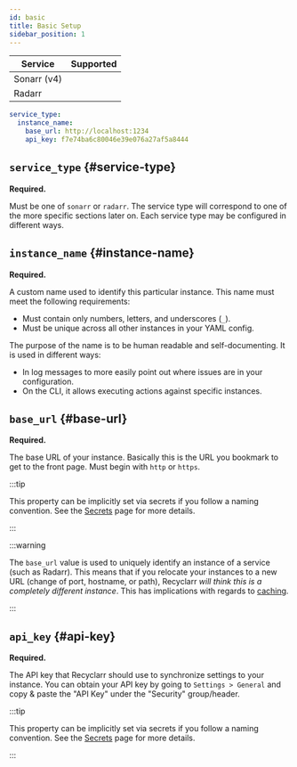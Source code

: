 ```yaml
---
id: basic
title: Basic Setup
sidebar_position: 1
---
```


| Service     |                        Supported                         |
| ----------- | :------------------------------------------------------: |
| Sonarr (v4) | <icon icon="mdi:check-bold" height="24" color="green" /> |
| Radarr      | <icon icon="mdi:check-bold" height="24" color="green" /> |

```yml
service_type:
  instance_name:
    base_url: http://localhost:1234
    api_key: f7e74ba6c80046e39e076a27af5a8444
```

## `service_type` {#service-type}

**Required.**

Must be one of `sonarr` or `radarr`. The service type will correspond to one of the more specific
sections later on. Each service type may be configured in different ways.

## `instance_name` {#instance-name}

**Required.**

A custom name used to identify this particular instance. This name must meet the following
requirements:

- Must contain only numbers, letters, and underscores (`_`).
- Must be unique across all other instances in your YAML config.

The purpose of the name is to be human readable and self-documenting. It is used in different ways:

- In log messages to more easily point out where issues are in your configuration.
- On the CLI, it allows executing actions against specific instances.

## `base_url` {#base-url}

**Required.**

The base URL of your instance. Basically this is the URL you bookmark to get to the front page. Must
begin with `http` or `https`.

:::tip

This property can be implicitly set via secrets if you follow a naming convention. See the
[Secrets][impliciturlkey] page for more details.

:::

:::warning

The `base_url` value is used to uniquely identify an instance of a service (such as Radarr). This
means that if you relocate your instances to a new URL (change of port, hostname, or path),
Recyclarr *will think this is a completely different instance*. This has implications with regards
to [caching].

[caching]: /behavior/cache.mdx#relocating

:::

## `api_key` {#api-key}

**Required.**

The API key that Recyclarr should use to synchronize settings to your instance. You can obtain your
API key by going to `Settings > General` and copy & paste the "API Key" under the "Security"
group/header.

:::tip

This property can be implicitly set via secrets if you follow a naming convention. See the
[Secrets][impliciturlkey] page for more details.

:::

[impliciturlkey]: /yaml/secrets-reference.mdx#implicit-url-key
